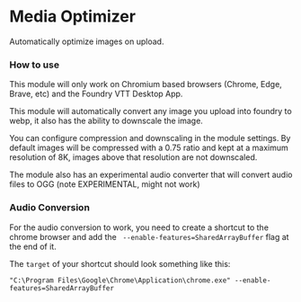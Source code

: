 
# Media Optimizer

<ModuleInfo/>

Automatically optimize images on upload.

### How to use

<Callout type='warning' emoji='⚠️'>
  This module will only work on Chromium based browsers (Chrome, Edge, Brave, etc) and the Foundry VTT Desktop App.
</Callout>

This module will automatically convert any image you upload into foundry to webp, it also has the ability to downscale the image.

You can configure compression and downscaling in the module settings. By default images will be compressed with a 0.75 ratio and kept at a maximum resolution of 8K, images above that resolution are not downscaled.

The module also has an experimental audio converter that will convert audio files to OGG (note EXPERIMENTAL, might not work)

### Audio Conversion

For the audio conversion to work, you need to create a shortcut to the chrome browser and add the ` --enable-features=SharedArrayBuffer` flag at the end of it.

The `target` of your shortcut should look something like this:

```
"C:\Program Files\Google\Chrome\Application\chrome.exe" --enable-features=SharedArrayBuffer
```